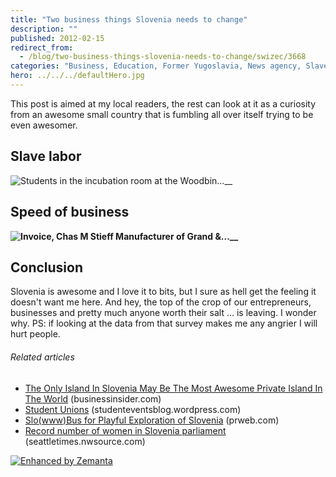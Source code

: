 ```yaml
---
title: "Two business things Slovenia needs to change"
description: ""
published: 2012-02-15
redirect_from:
  - /blog/two-business-things-slovenia-needs-to-change/swizec/3668
categories: "Business, Education, Former Yugoslavia, News agency, Slavery, Slovenia, Student, Student Unions, Uncategorized"
hero: ../../../defaultHero.jpg
---
```


This post is aimed at my local readers, the rest can look at it as a curiosity from an awesome small country that is fumbling all over itself trying to be even awesomer.

## Slave labor

![]()![]()![Students in the incubation room at the Woodbin...](http://swizec.com/blog/wp-content/uploads/2012/02/4296232936_fb73460a56_m12.jpg "Students in the incubation room at the Woodbin...")![]()![]()\_\_![]()

## Speed of business

**![Invoice, Chas M Stieff Manufacturer of Grand &...](http://swizec.com/blog/wp-content/uploads/2012/02/2342478549_6175f46fd8_m13.jpg "Invoice, Chas M Stieff Manufacturer of Grand &...")**![]()**![]()![]()\_\_**

## Conclusion

Slovenia is awesome and I love it to bits, but I sure as hell get the feeling it doesn't want me here. And hey, the top of the crop of our entrepreneurs, businesses and pretty much anyone worth their salt ... is leaving. I wonder why. PS: if looking at the data from that survey makes me any angrier I will hurt people.

###### Related articles

- [The Only Island In Slovenia May Be The Most Awesome Private Island In The World](http://www.businessinsider.com/the-only-island-in-slovenia-may-be-the-most-awesome-private-island-in-the-world-2012-2) (businessinsider.com)
- [Student Unions](http://studenteventsblog.wordpress.com/2012/02/06/student-unions/) (studenteventsblog.wordpress.com)
- [Slo(www)Bus for Playful Exploration of Slovenia](http://www.prweb.com/releases/2011/7/prweb8649378.htm) (prweb.com)
- [Record number of women in Slovenia parliament](http://seattletimes.nwsource.com/html/nationworld/2016937139_apeusloveniawomenmps.html?syndication=rss) (seattletimes.nwsource.com)

[![Enhanced by Zemanta](http://img.zemanta.com/zemified_e.png?x-id=51092f8d-c661-4e48-aea8-c95c26dac146)](http://www.zemanta.com/ "Enhanced by Zemanta")
